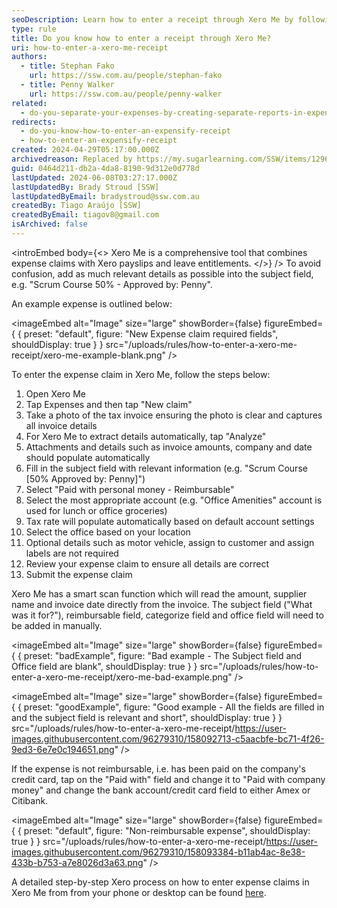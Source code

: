 ```yaml
---
seoDescription: Learn how to enter a receipt through Xero Me by following these simple steps and tips for efficient expense claims management.
type: rule
title: Do you know how to enter a receipt through Xero Me?
uri: how-to-enter-a-xero-me-receipt
authors:
  - title: Stephan Fako
    url: https://ssw.com.au/people/stephan-fako
  - title: Penny Walker
    url: https://ssw.com.au/people/penny-walker
related:
  - do-you-separate-your-expenses-by-creating-separate-reports-in-expensify
redirects:
  - do-you-know-how-to-enter-an-expensify-receipt
  - how-to-enter-an-expensify-receipt
created: 2024-04-29T05:17:00.000Z
archivedreason: Replaced by https://my.sugarlearning.com/SSW/items/12961/expenses-and-reimbursements#entering-an-expense-claim-on-xero-me
guid: 0464d211-db2a-4da8-8190-9d312e0d778d
lastUpdated: 2024-06-08T03:27:17.000Z
lastUpdatedBy: Brady Stroud [SSW]
lastUpdatedByEmail: bradystroud@ssw.com.au
createdBy: Tiago Araújo [SSW]
createdByEmail: tiagov8@gmail.com
isArchived: false
---
```


<introEmbed
  body={<>
Xero Me is a comprehensive tool that combines expense claims with Xero payslips and leave entitlements.
  </>}
/>
To avoid confusion, add as much relevant details as possible into the subject field, e.g. "Scrum Course 50% - Approved by: Penny".

An example expense is outlined below:


<imageEmbed
  alt="Image"
  size="large"
  showBorder={false}
  figureEmbed={ {
    preset: "default",
    figure: "New Expense claim required fields",
    shouldDisplay: true
  } }
  src="/uploads/rules/how-to-enter-a-xero-me-receipt/xero-me-example-blank.png"
/>

To enter the expense claim in Xero Me, follow the steps below:

1. Open Xero Me
2. Tap Expenses and then tap "New claim"
3. Take a photo of the tax invoice ensuring the photo is clear and captures all invoice details
4. For Xero Me to extract details automatically, tap "Analyze"
5. Attachments and details such as invoice amounts, company and date should populate automatically
6. Fill in the subject field with relevant information (e.g. "Scrum Course [50% Approved by: Penny]")
7. Select "Paid with personal money - Reimbursable"
8. Select the most appropriate account (e.g. "Office Amenities" account is used for lunch or office groceries)
9. Tax rate will populate automatically based on default account settings
10. Select the office based on your location
11. Optional details such as motor vehicle, assign to customer and assign labels are not required
12. Review your expense claim to ensure all details are correct
13. Submit the expense claim

Xero Me has a smart scan function which will read the amount, supplier name and invoice date directly from the invoice. The subject field ("What was it for?"), reimbursable field, categorize field and office field will need to be added in manually.

<imageEmbed
  alt="Image"
  size="large"
  showBorder={false}
  figureEmbed={ {
    preset: "badExample",
    figure: "Bad example - The Subject field and Office field are blank",
    shouldDisplay: true
  } }
  src="/uploads/rules/how-to-enter-a-xero-me-receipt/xero-me-bad-example.png"
/>

<imageEmbed
  alt="Image"
  size="large"
  showBorder={false}
  figureEmbed={ {
    preset: "goodExample",
    figure: "Good example - All the fields are filled in and the subject field is relevant and short",
    shouldDisplay: true
  } }
  src="/uploads/rules/how-to-enter-a-xero-me-receipt/https://user-images.githubusercontent.com/96279310/158092713-c5aacbfe-bc71-4f26-9ed3-6e7e0c194651.png"
/>

If the expense is not reimbursable, i.e. has been paid on the company's credit card, tap on the "Paid with" field and change it to "Paid with company money" and change the bank account/credit card field to either Amex or Citibank.


<imageEmbed
  alt="Image"
  size="large"
  showBorder={false}
  figureEmbed={ {
    preset: "default",
    figure: "Non-reimbursable expense",
    shouldDisplay: true
  } }
  src="/uploads/rules/how-to-enter-a-xero-me-receipt/https://user-images.githubusercontent.com/96279310/158093384-b11ab4ac-8e38-433b-b753-a7e8026d3a63.png"
/>

A detailed step-by-step Xero process on how to enter expense claims in Xero Me from from your phone or desktop can be found [here](https://central.xero.com/s/article/Create-a-new-expense?userregion=true#android).

